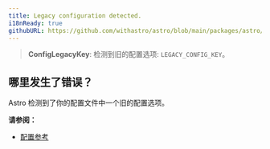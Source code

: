 ```yaml
---
title: Legacy configuration detected.
i18nReady: true
githubURL: https://github.com/withastro/astro/blob/main/packages/astro/src/core/errors/errors-data.ts
---
```


> **ConfigLegacyKey**: 检测到旧的配置选项: `LEGACY_CONFIG_KEY`。

## 哪里发生了错误？

Astro 检测到了你的配置文件中一个旧的配置选项。

**请参阅：**

- [配置参考](/zh-cn/reference/configuration-reference/)

